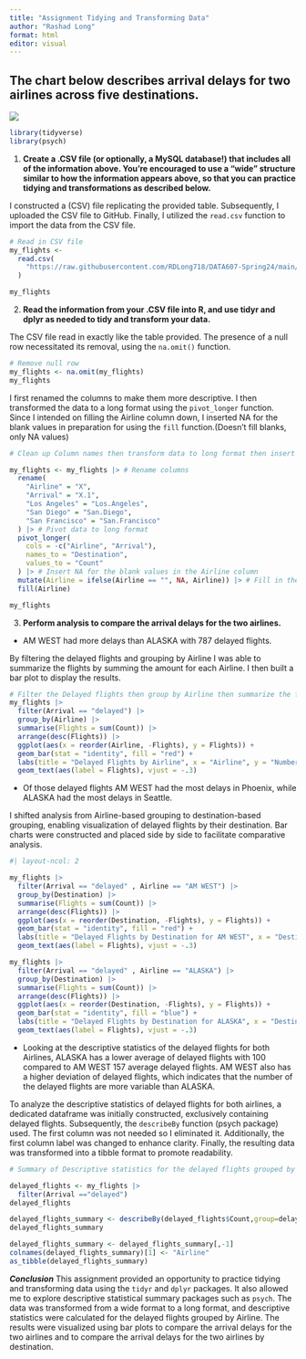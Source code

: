 ```yaml
---
title: "Assignment Tidying and Transforming Data"
author: "Rashad Long"
format: html
editor: visual
---
```


## The chart below describes arrival delays for two airlines across five destinations.

![](https://github.com/RDLong718/DATA607-Spring24/blob/main/DATA607-Spring2024/Assignments/Assignment%20Tidying%20and%20Transforming%20Data/images/clipboard-3958063356.png?raw=true)

```r
library(tidyverse)
library(psych)
```

1.  **Create a .CSV file (or optionally, a MySQL database!) that includes all of the information above. You’re encouraged to use a “wide” structure similar to how the information appears above, so that you can practice tidying and transformations as described below.**

I constructed a (CSV) file replicating the provided table. Subsequently, I uploaded the CSV file to GitHub. Finally, I utilized the `read.csv` function to import the data from the CSV file.

```r
# Read in CSV file 
my_flights <-
  read.csv(
    "https://raw.githubusercontent.com/RDLong718/DATA607-Spring24/main/DATA607-Spring2024/Assignments/Assignment%20Tidying%20and%20Transforming%20Data/tidy_flights.csv"
  )

my_flights
```

2.  **Read the information from your .CSV file into R, and use tidyr and dplyr as needed to tidy and transform your data.**

The CSV file read in exactly like the table provided. The presence of a null row necessitated its removal, using the `na.omit()` function.

```r
# Remove null row
my_flights <- na.omit(my_flights)
my_flights
```

I first renamed the columns to make them more descriptive. I then transformed the data to a long format using the `pivot_longer` function. Since I intended on filling the Airline column down, I inserted NA for the blank values in preparation for using the `fill` function.(Doesn't fill blanks, only NA values)

```r
# Clean up Column names then transform data to long format then insert NA in preparation for using the fill down function

my_flights <- my_flights |> # Rename columns
  rename(
    "Airline" = "X",
    "Arrival" = "X.1",
    "Los Angeles" = "Los.Angeles",
    "San Diego" = "San.Diego",
    "San Francisco" = "San.Francisco"
  ) |> # Pivot data to long format
  pivot_longer(
    cols = -c("Airline", "Arrival"),
    names_to = "Destination",
    values_to = "Count"
  ) |> # Insert NA for the blank values in the Airline column
  mutate(Airline = ifelse(Airline == "", NA, Airline)) |> # Fill in the down direction
  fill(Airline)

my_flights

```

3.  **Perform analysis to compare the arrival delays for the two airlines.**

-   AM WEST had more delays than ALASKA with 787 delayed flights.

By filtering the delayed flights and grouping by Airline I was able to summarize the flights by summing the amount for each Airline. I then built a bar plot to display the results.

```r
# Filter the Delayed flights then group by Airline then summarize the flights by summing the amount of each Airline. Build a bar plot to display the results
my_flights |>
  filter(Arrival == "delayed") |>
  group_by(Airline) |>
  summarise(Flights = sum(Count)) |>
  arrange(desc(Flights)) |>
  ggplot(aes(x = reorder(Airline, -Flights), y = Flights)) +
  geom_bar(stat = "identity", fill = "red") +
  labs(title = "Delayed Flights by Airline", x = "Airline", y = "Number of Flights") +
  geom_text(aes(label = Flights), vjust = -.3)
```

-   Of those delayed flights AM WEST had the most delays in Phoenix, while ALASKA had the most delays in Seattle.

I shifted analysis from Airline-based grouping to destination-based grouping, enabling visualization of delayed flights by their destination. Bar charts were constructed and placed side by side to facilitate comparative analysis.

```r
#| layout-ncol: 2

my_flights |>
  filter(Arrival == "delayed" , Airline == "AM WEST") |>
  group_by(Destination) |>
  summarise(Flights = sum(Count)) |>
  arrange(desc(Flights)) |>
  ggplot(aes(x = reorder(Destination, -Flights), y = Flights)) +
  geom_bar(stat = "identity", fill = "red") +
  labs(title = "Delayed Flights by Destination for AM WEST", x = "Destination", y = "Number of Flights") +
  geom_text(aes(label = Flights), vjust = -.3)

my_flights |>
  filter(Arrival == "delayed" , Airline == "ALASKA") |>
  group_by(Destination) |>
  summarise(Flights = sum(Count)) |>
  arrange(desc(Flights)) |>
  ggplot(aes(x = reorder(Destination, -Flights), y = Flights)) +
  geom_bar(stat = "identity", fill = "blue") +
  labs(title = "Delayed Flights by Destination for ALASKA", x = "Destination", y = "Number of Flights") +
  geom_text(aes(label = Flights), vjust = -.3)
```

-   Looking at the descriptive statistics of the delayed flights for both Airlines, ALASKA has a lower average of delayed flights with 100 compared to AM WEST 157 average delayed flights. AM WEST also has a higher deviation of delayed flights, which indicates that the number of the delayed flights are more variable than ALASKA.

To analyze the descriptive statistics of delayed flights for both airlines, a dedicated dataframe was initially constructed, exclusively containing delayed flights. Subsequently, the `describeBy` function (psych package) used. The first column was not needed so I eliminated it. Additionally, the first column label was changed to enhance clarity. Finally, the resulting data was transformed into a tibble format to promote readability.

```r
# Summary of Descriptive statistics for the delayed flights grouped by Airline

delayed_flights <- my_flights |> 
  filter(Arrival =="delayed")
delayed_flights

delayed_flights_summary <- describeBy(delayed_flights$Count,group=delayed_flights$Airline,mat=TRUE)
delayed_flights_summary

delayed_flights_summary <- delayed_flights_summary[,-1]
colnames(delayed_flights_summary)[1] <- "Airline"
as_tibble(delayed_flights_summary)

```

***Conclusion*** This assignment provided an opportunity to practice tidying and transforming data using the `tidyr` and `dplyr` packages. It also allowed me to explore descriptive statistical summary packages such as `psych`. The data was transformed from a wide format to a long format, and descriptive statistics were calculated for the delayed flights grouped by Airline. The results were visualized using bar plots to compare the arrival delays for the two airlines and to compare the arrival delays for the two airlines by destination.
